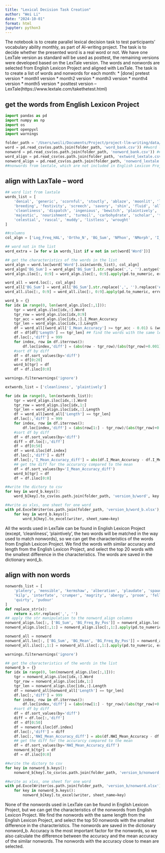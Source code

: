 ```yaml
---
title: "Lexical Decision Task Creation"
author: "Wei Li"
date: "2024-10-01"
format: html
jupyter: python3
---
```

The notebook is to create parallel lexical decision task to test participants' vocabulary ability monthly, as part of AI-writing project. The task is to decide whether the presented word is a real word or not. We have one LexTale version as standard will be used as posttest, the remaining versions were developed based on the LexTale version. The words and nonwords are selected from English Lexicon Project and aligned with LexTale. The task is to create a list of words and nonwords for each month:
 * [done] pretest version
 * month1 version
 * month2 version
 * month3 version
 * month4 version
 * month5 version
 * posttest version -- LexTale(https://www.lextale.com/takethetest.html)

## get the words from English Lexicon Project
```python
import pandas as pd
import numpy as np
import os
import openpyxl
import warnings

folder_path = '/Users/weili/Documents/Project/project-llm-writing/data/lex_dec'
word = pd.read_csv(os.path.join(folder_path, 'word_bank.csv')) ##word list from lexicon project
nonword = pd.read_csv(os.path.join(folder_path, 'nonword_bank.csv')) ##nonword list from lexicon project
word_align = pd.read_csv(os.path.join(folder_path, 'extword_lextale.csv')) ##word counldn't been found in English Lexicon Project, but we can get the characteristics from the words in English Lexicon Project
nonword_align = pd.read_csv(os.path.join(folder_path, 'nonword_lextale.csv'))
##nonwords from lextale, which are not included in English Lexicon Project, but we can get the characteristics from the nonwords in English Lexicon Project
```

## align with LaxTale -- word
```python
## word list from laxtale
words_list = [
    'denial', 'generic', 'scornful', 'stoutly', 'ablaze', 'moonlit', 'lofty', 'hurricane', 'flaw', 'unkempt',
    'breeding', 'festivity', 'screech', 'savory', 'shin', 'fluid', 'allied', 'slain', 'recipient', 'eloquence',
    'cleanliness', 'dispatch', 'ingenious', 'bewitch', 'plaintively', 'hasty', 'lengthy', 'fray', 'upkeep',
    'majestic', 'nourishment', 'turmoil', 'carbohydrate', 'scholar', 'turtle', 'cylinder', 'censorship',
    'celestial', 'rascal', 'muddy', 'listless', 'wrought'
]

##columns
col_algn = ['Log_Freq_HAL', 'Ortho_N', 'BG_Sum', 'NPhon', 'NMorph', 'I_Mean_RT', 'I_Zscore', 'I_Mean_Accuracy', 'Length', 'Word']

## word not in the list
word_extra = [w for w in words_list if w not in set(word['Word'])]

## get the characteristics of the words in the list
word_algn = word.loc[word['Word'].isin(words_list), col_algn]
word_algn['BG_Sum'] = word_algn['BG_Sum'].str.replace(',', '').astype(float)
word_algn.iloc[:, 0:9] = word_algn.iloc[:, 0:9].apply(pd.to_numeric, errors='coerce')

word_all = word.loc[:, col_algn]
word_all['BG_Sum'] = word_all['BG_Sum'].str.replace(',', '').replace('#', 'NaN').astype(float)
word_all.iloc[:, 0:9] = word_all.iloc[:, 0:9].apply(pd.to_numeric, errors='coerce')
```

```python
word_b = {}
for idx in range(0, len(word_algn.iloc[:,1])):
    tgr = word_algn.iloc[idx,:].Word
    tgr_row = word_algn.iloc[idx,0:9]
    tgr_acc = word_algn.iloc[idx,:].I_Mean_Accuracy
    tgr_len = word_algn.iloc[idx,:].Length
    df = word_all[(word_all['I_Mean_Accuracy'] >= tgr_acc - 0.01) & (word_all['I_Mean_Accuracy'] <= tgr_acc + 0.01)] ## find the words with similar accuracy
    df = df[df['Length'] == tgr_len] ## find the words with the same length
    df.loc[:,'diff'] = 999
    for index, row in df.iterrows():
        df.loc[index,'diff'] = (abs(row - tgr_row)/(abs(tgr_row)+0.001)).sum()
    #sort df by diff
    df = df.sort_values(by='diff')
    df = df[0:20]
    word_b[tgr] = df
    df = df.iloc[0:0]
```

```python
warnings.filterwarnings('ignore')

extwords_list = ['cleanliness', 'plaintively']

for idx in range(0, len(extwords_list)):
    tgr = word_align.iloc[idx,:].Word
    tgr_row = word_align.iloc[idx,1:]
    tgr_len = word_align.iloc[idx,:].Length
    df = word_all[word_all['Length'] == tgr_len]
    df.loc[:,'diff'] = 999
    for index, row in df.iterrows():
        df.loc[index,'diff'] = (abs(row[1:] - tgr_row)/(abs(tgr_row)+0.001)).sum()
    #sort df by diff
    df = df.sort_values(by='diff')
    diff = df.loc[:,'diff']
    df = df[0:50]
    df = word.iloc[df.index]
    df.loc[:,'diff'] = diff
    df.loc[:,'I_Mean_Accuracy_diff'] = abs(df.I_Mean_Accuracy - df.I_Mean_Accuracy.mean())
    ## get the diff for the accurarcy compared to the mean
    df = df.sort_values(by='I_Mean_Accuracy_diff')
    word_b[tgr] = df
    df = df.iloc[0:0]
```

```python
##write the dictory to csv
for key in word_b.keys():
    word_b[key].to_csv(os.path.join(folder_path, 'version_b/word', key + '.csv'))

##write as xlxs, one sheet for one word
with pd.ExcelWriter(os.path.join(folder_path, 'version_b/word_b.xlsx'), engine='openpyxl') as writer:
    for key in word_b.keys():
        word_b[key].to_excel(writer, sheet_name=key)
```

All the words used in LexTale can be found in English Lexicon Project (except, 'cleanliness', 'plaintively', the two words will be matched in the way used to match nonwords), so we can get the characteristics of the words from English Lexicon Project. We find the words with similar accuracy and length from the English Lexicon Project, and select the top 20 words with the smallest difference in the characteristics. The words are saved in the dictionary word_b.

## align with non words
```python
nonwords_list = [
    'platery', 'mensible', 'kermshaw', 'alberation', 'plaudate', 'spaunch', 'exprate', 'rebondicate', 'skave',
    'kilp', 'interfate', 'crumper', 'magrity', 'abergy', 'proom', 'fellick', 'destription', 'purrage', 'pulsh',
    'quirty', 'pudour'
]
def replace_str(x):
    return x.str.replace(',', '')
## apply the str manipulation to the nonword_align columns
nonword_align.loc[:, ['BG_Sum', 'BG_Freq_By_Pos']] = nonword_align.loc[:, ['BG_Sum', 'BG_Mean', 'BG_Freq_By_Pos']].apply(replace_str, axis=1)
nonword_align.iloc[:,1:] = nonword_align.iloc[:,1:].apply(pd.to_numeric, errors='coerce')

nonword_all = nonword
nonword_all.loc[:, ['BG_Sum', 'BG_Mean', 'BG_Freq_By_Pos']] = nonword_all.loc[:, ['BG_Sum', 'BG_Mean', 'BG_Freq_By_Pos']].apply(replace_str, axis=1)
nonword_all.iloc[:,1:] = nonword_all.iloc[:,1:].apply(pd.to_numeric, errors='coerce')
```

```python
warnings.filterwarnings('ignore')

## get the characteristics of the words in the list
nonword_b = {}
for idx in range(0, len(nonword_align.iloc[:,1])):
    tgr = nonword_align.iloc[idx,:].Word
    tgr_row = nonword_align.iloc[idx,1:]
    tgr_len = nonword_align.iloc[idx,:].Length
    df = nonword_all[nonword_all['Length'] == tgr_len]
    df.loc[:,'diff'] = 999
    for index, row in df.iterrows():
        df.loc[index,'diff'] = (abs(row[1:] - tgr_row)/(abs(tgr_row)+0.001)).sum()
    #sort df by diff
    df = df.sort_values(by='diff')
    diff = df.loc[:,'diff']
    df = df[0:50]
    df = nonword.iloc[df.index]
    df.loc[:,'diff'] = diff
    df.loc[:,'NWI_Mean_Accuracy_diff'] = abs(df.NWI_Mean_Accuracy - df.NWI_Mean_Accuracy.mean())
    ## get the diff for the accurarcy compared to the mean
    df = df.sort_values(by='NWI_Mean_Accuracy_diff')
    nonword_b[tgr] = df
    df = df.iloc[0:0]
```

```python
##write the dictory to csv
for key in nonword_b.keys():
    nonword_b[key].to_csv(os.path.join(folder_path, 'version_b/nonword', key + '.csv'))

##write as xlxs, one sheet for one word
with pd.ExcelWriter(os.path.join(folder_path, 'version_b/nonword.xlsx'), engine='openpyxl') as writer:
    for key in nonword_b.keys():
        nonword_b[key].to_excel(writer, sheet_name=key)
```

None of the nonwords used in LexTale can be found in English Lexicon Project, but we can get the characteristics of the nonwords from English Lexicon Project. We find the nonwords with the same length from the English Lexicon Project, and select the top 50 nonwords with the smallest difference in the characteristics. The nonwords are saved in the dictionary nonword_b. Accuracy is the most important factor for the nonwords, so we also calculate the difference between the accuracy and the mean accuracy of the similar nonwords. The nonwords with the accuracy close to mean are selected.


